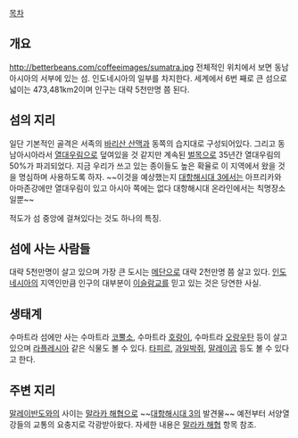 [[목차]]

== 개요 ==
http://betterbeans.com/coffeeimages/sumatra.jpg
전체적인 위치에서 보면 동남아시아의 서부에 있는 섬. 인도네시아의 일부를 차지한다. 세계에서 6번 째로 큰 섬으로 넓이는 473,481km2이며 인구는 대략 5천만명 쯤 된다.
== 섬의 지리 ==
일단 기본적인 골격은 서족의 [[바리산 산맥]]과 동쪽의 습지대로 구성되어있다. 그리고 동남아시아라서 [[열대우림]]으로 덮여있을 것 같지만 계속된 [[벌목]]으로 35년간 열대우림의 50%가 파괴되었다. 지금 우리가 쓰고 있는 종이들도 높은 확율로 이 지역에서 왔을 것을 명심하며 사용하도록 하자. ~~이것을 예상했는지 [[대항해시대 3]]에서는 아프리카와 아마존강에만 열대우림이 있고 아시아 쪽에는 없다 대항해시대 온라인에서는 칙명장소일뿐~~

적도가 섬 중앙에 걸쳐있다는 것도 하나의 특징.
== 섬에 사는 사람들 ==
대략 5천만명이 살고 있으며 가장 큰 도시는 [[메단]]으로 대략 2천만명 쯤 살고 있다. [[인도네시아]]의 지역인만큼 인구의 대부분이 [[이슬람교]]를 믿고 있는 것은 당연한 사실. 
== 생태계 ==
수마트라 섬에만 사는 수마트라 [[코뿔소]], 수마트라 [[호랑이]], 수마트라 [[오랑우탄]] 등이 살고 있으며 [[라플레시아]] 같은 식물도 볼 수 있다. [[타피르]], [[과일박쥐]], [[말레이곰]] 등도 볼 수 있다고 한다. 
== 주변 지리 ==
[[말레이반도]]와의 사이는 [[말라카 해협]]으로 ~~[[대항해시대 3]]의 발견물~~ 예전부터 서양열강들의 교통의 요충지로 각광받아왔다. 자세한 내용은 [[말라카 해협]] 항목 참조. 
